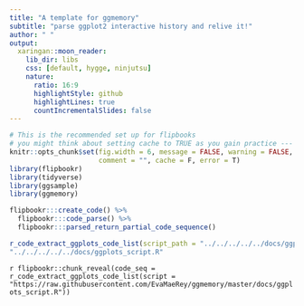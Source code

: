 ```yaml
---
title: "A template for ggmemory"
subtitle: "parse ggplot2 interactive history and relive it!"
author: " "
output:
  xaringan::moon_reader:
    lib_dir: libs
    css: [default, hygge, ninjutsu]
    nature:
      ratio: 16:9
      highlightStyle: github
      highlightLines: true
      countIncrementalSlides: false
---
```



```r
# This is the recommended set up for flipbooks
# you might think about setting cache to TRUE as you gain practice --- building flipbooks from scratch can be time consuming
knitr::opts_chunk$set(fig.width = 6, message = FALSE, warning = FALSE,
                      comment = "", cache = F, error = T)
library(flipbookr)
library(tidyverse)
library(ggsample)
library(ggmemory)

flipbookr:::create_code() %>% 
  flipbookr:::code_parse() %>% 
  flipbookr:::parsed_return_partial_code_sequence()

r_code_extract_ggplots_code_list(script_path = "../../../../../docs/ggplots_script.R")
"../../../../../docs/ggplots_script.R"
```




`r flipbookr::chunk_reveal(code_seq = r_code_extract_ggplots_code_list(script = "https://raw.githubusercontent.com/EvaMaeRey/ggmemory/master/docs/ggplots_script.R"))`





